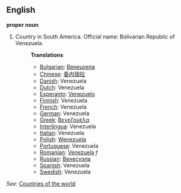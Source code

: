 ==English==

'''proper noun'''

# Country in South America. Official name: Bolivarian Republic of Venezuela.
#:'''Translations'''
#:*[[Bulgarian]]: [[Венецуела]]
#:*[[Chinese]]: [[委内瑞拉]]
#:*[[Danish]]: Venezuela
#:*[[Dutch]]: Venezuela
#:*[[Esperanto]]: [[Venezuelo]]
#:*[[Finnish]]: Venezuela
#:*[[French]]: Venezuela
#:*[[German]]: Venezuela
#:*[[Greek]]: [[Βενεζουέλα]]
#:*[[Interlingua]]: Venezuela
#:*[[Italian]]: Venezuela
#:*[[Polish]]: [[Wenezuela]]
#:*[[Portuguese]]: Venezuela
#:*[[Romanian]]: [[Venezuela]] ''f''
#:*[[Russian]]: [[Венесуэла]]
#:*[[Spanish]]: Venezuela
#:*[[Swedish]]: Venezuela

''See'': [[Countries of the world]]